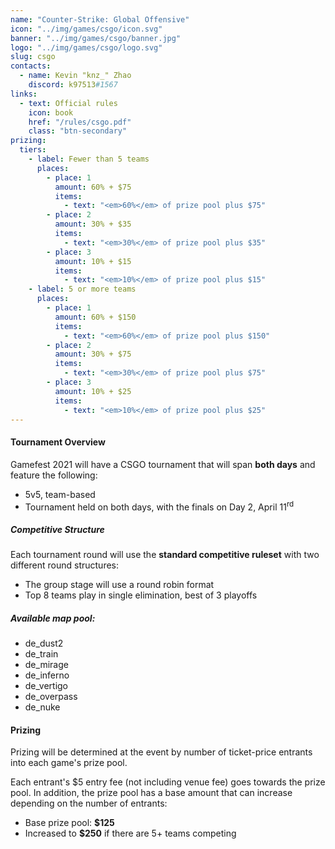 ---
name: "Counter-Strike: Global Offensive"
icon: "../img/games/csgo/icon.svg"
banner: "../img/games/csgo/banner.jpg"
logo: "../img/games/csgo/logo.svg"
slug: csgo
contacts:
  - name: Kevin "knz_" Zhao
    discord: k97513#1567
links:
  - text: Official rules
    icon: book
    href: "/rules/csgo.pdf"
    class: "btn-secondary"
prizing:
  tiers:
    - label: Fewer than 5 teams
      places:
        - place: 1
          amount: 60% + $75
          items:
            - text: "<em>60%</em> of prize pool plus $75"
        - place: 2
          amount: 30% + $35
          items:
            - text: "<em>30%</em> of prize pool plus $35"
        - place: 3
          amount: 10% + $15
          items:
            - text: "<em>10%</em> of prize pool plus $15"
    - label: 5 or more teams
      places:
        - place: 1
          amount: 60% + $150
          items:
            - text: "<em>60%</em> of prize pool plus $150"
        - place: 2
          amount: 30% + $75
          items:
            - text: "<em>30%</em> of prize pool plus $75"
        - place: 3
          amount: 10% + $25
          items:
            - text: "<em>10%</em> of prize pool plus $25"			
---

#### Tournament Overview

Gamefest 2021 will have a CSGO tournament that will span **both days** and feature the following:

- 5v5, team-based
- Tournament held on both days, with the finals on Day 2, April 11<sup>rd</sup>

##### Competitive Structure

Each tournament round will use the **standard competitive ruleset** with two different round structures:

- The group stage will use a round robin format
- Top 8 teams play in single elimination, best of 3 playoffs

##### Available map pool:

- de_dust2
- de_train
- de_mirage
- de_inferno
- de_vertigo
- de_overpass
- de_nuke

<Section>

#### Prizing

Prizing will be determined at the event by number of ticket-price entrants into each game's prize pool.

Each entrant's $5 entry fee (not including venue fee) goes towards the prize pool. In addition, the prize pool has a base amount that can increase depending on the number of entrants:

- Base prize pool: **$125**
- Increased to **$250** if there are 5+ teams competing

<MultiPrizing tiers={props.prizing.tiers} /></Section>
<Section><Contact contacts={props.contacts} /></Section>
